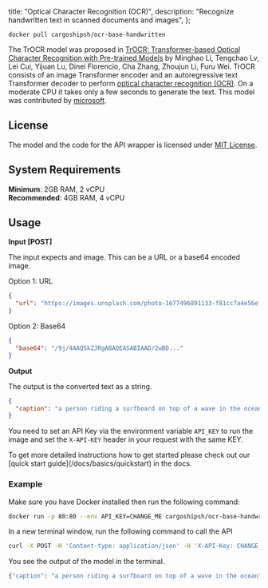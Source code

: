 
  title: "Optical Character Recognition (OCR)",
  description: "Recognize handwritten text in scanned documents and images",
};

```
docker pull cargoshipsh/ocr-base-handwritten
```

The TrOCR model was proposed in [TrOCR: Transformer-based Optical Character Recognition with Pre-trained Models](https://arxiv.org/abs/2109.10282) by Minghao Li, Tengchao Lv, Lei Cui, Yijuan Lu, Dinei Florencio, Cha Zhang, Zhoujun Li, Furu Wei. TrOCR consists of an image Transformer encoder and an autoregressive text Transformer decoder to perform [optical character recognition (OCR)](https://en.wikipedia.org/wiki/Optical_character_recognition). On a moderate CPU it takes only a few seconds to generate the text.
This model was contributed by [microsoft](https://huggingface.co/microsoft).


## License

The model and the code for the API wrapper is licensed under [MIT License](https://opensource.org/license/mit/).

## System Requirements

**Minimum**: 2GB RAM, 2 vCPU<br/>
**Recommended**: 4GB RAM, 4 vCPU

## Usage

**Input [POST]**

The input expects and image. This can be a URL or a base64 encoded image.

Option 1: URL

```json
{
  "url": "https://images.unsplash.com/photo-1677496891133-f81cc7a4e56e?ixlib=rb-4.0.3&ixid=MnwxMjA3fDB8MHxwaG90by1wYWdlfHx8fGVufDB8fHx8&auto=format&fit=crop&w=600&q=80"
}
```

Option 2: Base64

```json
{
  "base64": "/9j/4AAQSkZJRgABAQEASABIAAD/2wBD..."
}
```

**Output**

The output is the converted text as a string.

```json
{
  "caption": "a person riding a surfboard on top of a wave in the ocean"
}
```

You need to set an API Key via the environment variable `API_KEY` to run the image and set the `X-API-KEY` header in your request with the same KEY.

<Callout type="note" title="Need a more detailed setup guide?">
  To get more detailed instructions how to get started please check out our [quick start
  guide](/docs/basics/quickstart) in the docs.
</Callout>

### Example

Make sure you have Docker installed then run the following command:

```bash
docker run -p 80:80 --env API_KEY=CHANGE_ME cargoshipsh/ocr-base-handwritten
```

In a new terminal window, run the following command to call the API

```bash
curl -X POST -H 'Content-type: application/json' -H 'X-API-Key: CHANGE_ME' --data '{"url": "https://images.unsplash.com/photo-1677496891133-f81cc7a4e56e?ixlib=rb-4.0.3&ixid=MnwxMjA3fDB8MHxwaG90by1wYWdlfHx8fGVufDB8fHx8&auto=format&fit=crop&w=600&q=80"}' http://localhost:80
```

You see the output of the model in the terminal.

```bash
{"caption": "a person riding a surfboard on top of a wave in the ocean"}
```

<DiscordCTA />

